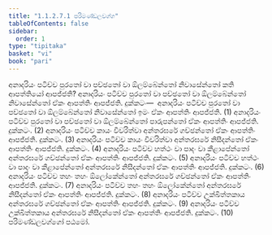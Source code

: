 ```yaml
---
title: "1.1.2.7.1 පරිමණ්ඩලවග්ග"
tableOfContents: false
sidebar:
  order: 1
type: "tipitaka"
basket: "vi"
book: "pari"
---
```



<DynamicBreadcrumb />

<Division number="175" book="pari">

<Paragraph number="491" book="pari">
අනාදරියං පටිච්ච පුරතෝ වා පච්ඡතෝ වා ඕලම්බේන්තෝ නිවාසේන්තෝ කති ආපත්තියෝ ආපජ්ජති? අනාදරියං පටිච්ච පුරතෝ වා පච්ඡතෝ වා ඕලම්බේන්තෝ නිවාසේන්තෝ ඒකං ආපත්තිං ආපජ්ජති. දුක්කටං—  අනාදරියං පටිච්ච පුරතෝ වා පච්ඡතෝ වා ඕලම්බේන්තෝ නිවාසේන්තෝ ඉමං ඒකං ආපත්තිං ආපජ්ජති. (1)
</Paragraph>

<Paragraph number="492" book="pari">
අනාදරියං පටිච්ච පුරතෝ වා පච්ඡතෝ වා ඕලම්බේන්තෝ පාරුපන්තෝ ඒකං ආපත්තිං ආපජ්ජති. දුක්කටං. (2)
</Paragraph>

<Paragraph number="493" book="pari">
අනාදරියං පටිච්ච කායං විවරිත්වා අන්තරඝරේ ගච්ඡන්තෝ ඒකං ආපත්තිං ආපජ්ජති. දුක්කටං. (3)
</Paragraph>

<Paragraph number="494" book="pari">
අනාදරියං පටිච්ච කායං විවරිත්වා අන්තරඝරේ නිසීදන්තෝ ඒකං ආපත්තිං ආපජ්ජති. දුක්කටං. (4)
</Paragraph>

<Paragraph number="495" book="pari">
අනාදරියං පටිච්ච හත්ථං වා පාදං වා කීළාපේන්තෝ අන්තරඝරේ ගච්ඡන්තෝ ඒකං ආපත්තිං ආපජ්ජති. දුක්කටං. (5)
</Paragraph>

<Paragraph number="496" book="pari">
අනාදරියං පටිච්ච හත්ථං වා පාදං වා කීළාපේන්තෝ අන්තරඝරේ නිසීදන්තෝ ඒකං ආපත්තිං ආපජ්ජති. දුක්කටං. (6)
</Paragraph>

<Paragraph number="497" book="pari">
අනාදරියං පටිච්ච තහං තහං ඕලෝකේන්තෝ අන්තරඝරේ ගච්ඡන්තෝ ඒකං ආපත්තිං ආපජ්ජති. දුක්කටං. (7)
</Paragraph>

<Paragraph number="498" book="pari">
අනාදරියං පටිච්ච තහං තහං ඕලෝකේන්තෝ අන්තරඝරේ නිසීදන්තෝ ඒකං ආපත්තිං ආපජ්ජති. දුක්කටං. (8)
</Paragraph>

<Paragraph number="499" book="pari">
අනාදරියං පටිච්ච උක්ඛිත්තකාය අන්තරඝරේ ගච්ඡන්තෝ ඒකං ආපත්තිං ආපජ්ජති. දුක්කටං. (9)
</Paragraph>

<Paragraph number="500" book="pari">
අනාදරියං පටිච්ච උක්ඛිත්තකාය අන්තරඝරේ නිසීදන්තෝ ඒකං ආපත්තිං ආපජ්ජති. දුක්කටං. (10)

</Paragraph>
</Division>

<Paragraph number="501" type="center" book="pari">
පරිමණ්ඩලවග්ගෝ පඨමෝ.
</Paragraph>